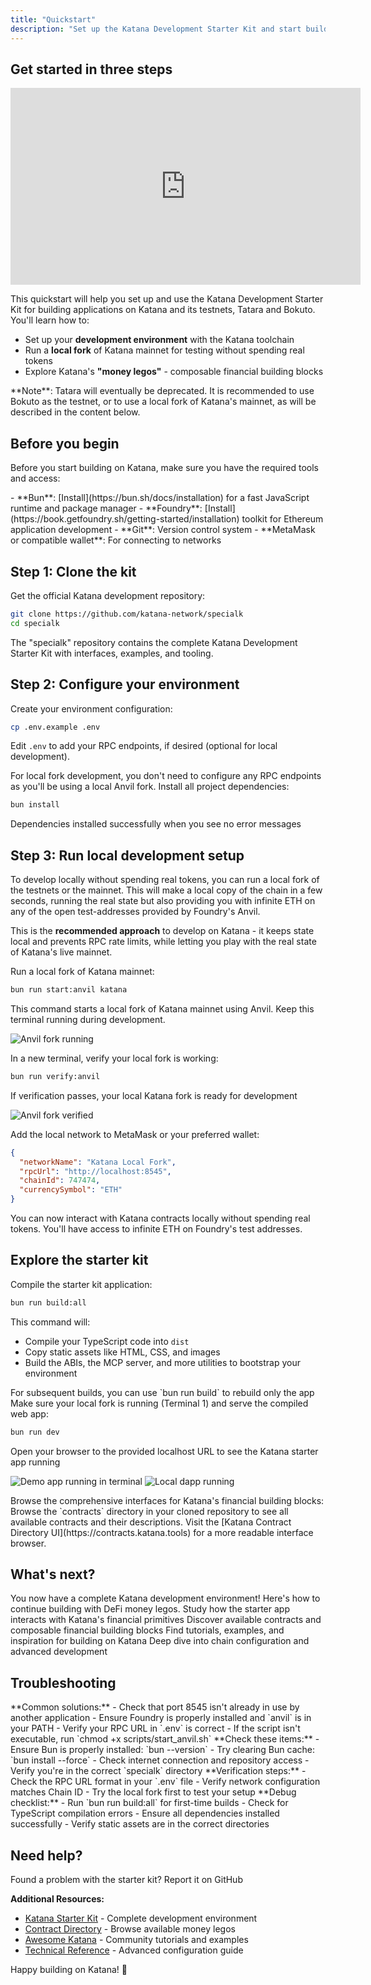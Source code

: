 ```yaml
---
title: "Quickstart"
description: "Set up the Katana Development Starter Kit and start building with DeFi money legos"
---
```


## Get started in three steps

<iframe width="560" height="315"
src="https://www.youtube.com/embed/PIkFVPK8P8k?si=9IPaH1jFaYtaAPUU"
title="YouTube video player" frameborder="0" allow="accelerometer; autoplay;
clipboard-write; encrypted-media; gyroscope; picture-in-picture; web-share"
referrerpolicy="strict-origin-when-cross-origin" allowfullscreen></iframe>

This quickstart will help you set up and use the Katana Development Starter Kit for building applications on Katana and its testnets, Tatara and Bokuto. You'll learn how to:

- Set up your **development environment** with the Katana toolchain
- Run a **local fork** of Katana mainnet for testing without spending real tokens
- Explore Katana's **"money legos"** - composable financial building blocks

<Warning>
**Note**: Tatara will eventually be deprecated. It is recommended to use Bokuto as the testnet, or to use a local fork of Katana's mainnet, as will be described in the content below.
</Warning>

## Before you begin

Before you start building on Katana, make sure you have the required tools and access:

<AccordionGroup>
<Accordion icon="check" title="Prerequisites checklist">
  - **Bun**: [Install](https://bun.sh/docs/installation) for a fast JavaScript runtime and package manager
  - **Foundry**: [Install](https://book.getfoundry.sh/getting-started/installation) toolkit for Ethereum application development
  - **Git**: Version control system
  - **MetaMask or compatible wallet**: For connecting to networks
</Accordion>
</AccordionGroup>

## Step 1: Clone the kit
<Steps>
<Step title="Clone the Katana Starter Kit">
  Get the official Katana development repository:

  ```sh
  git clone https://github.com/katana-network/specialk
  cd specialk
  ```

  <Info>
  The "specialk" repository contains the complete Katana Development Starter Kit with interfaces, examples, and tooling.
  </Info>
</Step>
</Steps>

## Step 2: Configure your environment

<Steps>
<Step title="Set up environment variables">
  Create your environment configuration:

  ```sh
  cp .env.example .env
  ```

  Edit `.env` to add your RPC endpoints, if desired (optional for local development).

  <Info>
  For local fork development, you don't need to configure any RPC endpoints as you'll be using a local Anvil fork.
  </Info>
</Step>

<Step title="Install dependencies">
  Install all project dependencies:

  ```sh
  bun install
  ```

  <Check>
  Dependencies installed successfully when you see no error messages
  </Check>
</Step>
</Steps>

## Step 3: Run local development setup

To develop locally without spending real tokens, you can run a local fork of the testnets or the mainnet. This will make a local copy of the chain in a few seconds, running the real state but also providing you with infinite ETH on any of the open test-addresses provided by Foundry's Anvil.

This is the **recommended approach** to develop on Katana - it keeps state local and prevents RPC rate limits, while letting you play with the real state of Katana's live mainnet.

<Steps>
<Step title="Start Anvil fork (Terminal 1)">
  Run a local fork of Katana mainnet:

  ```sh
  bun run start:anvil katana
  ```

  <Info>
  This command starts a local fork of Katana mainnet using Anvil. Keep this terminal running during development.
  </Info>

  ![Anvil fork running](/images/anvil_start.png)
</Step>

<Step title="Verify the fork (Terminal 2)">
  In a new terminal, verify your local fork is working:

  ```sh
  bun run verify:anvil
  ```

  <Check>
  If verification passes, your local Katana fork is ready for development
  </Check>

  ![Anvil fork verified](/images/anvil_verify.png)
</Step>

<Step title="Connect your wallet">
  Add the local network to MetaMask or your preferred wallet:

  ```json Network Configuration
  {
    "networkName": "Katana Local Fork",
    "rpcUrl": "http://localhost:8545",
    "chainId": 747474,
    "currencySymbol": "ETH"
  }
  ```

  <Tip>
  You can now interact with Katana contracts locally without spending real tokens. You'll have access to infinite ETH on Foundry's test addresses.
  </Tip>
</Step>
</Steps>

## Explore the starter kit

<Steps>
<Step title="Build the example app">
  Compile the starter kit application:

  ```sh
  bun run build:all
  ```

  This command will:
  - Compile your TypeScript code into `dist`
  - Copy static assets like HTML, CSS, and images
  - Build the ABIs, the MCP server, and more utilities to bootstrap your environment

  <Info>
  For subsequent builds, you can use `bun run build` to rebuild only the app
  </Info>
</Step>

<Step title="Serve the application">
  Make sure your local fork is running (Terminal 1) and serve the compiled web app:

  ```sh
  bun run dev
  ```

  <Check>
  Open your browser to the provided localhost URL to see the Katana starter app running
  </Check>

  ![Demo app running in terminal](/images/run_dev.png)
  ![Local dapp running](/images/app.png)
</Step>

<Step title="Explore the money legos">
  Browse the comprehensive interfaces for Katana's financial building blocks:

  <Tabs>
  <Tab title="Local Files">
    Browse the `contracts` directory in your cloned repository to see all available contracts and their descriptions.
  </Tab>
  <Tab title="Contract Directory UI">
    Visit the [Katana Contract Directory UI](https://contracts.katana.tools) for a more readable interface browser.
  </Tab>
  </Tabs>
</Step>
</Steps>

## What's next?

<Info>
You now have a complete Katana development environment! Here's how to continue building with DeFi money legos.
</Info>

<CardGroup cols={2}>
<Card title="Explore example code" icon="code" href="https://github.com/katana-network/specialk">
  Study how the starter app interacts with Katana's financial primitives
</Card>

<Card title="Browse money legos" icon="building-columns" href="https://contracts.katana.tools">
  Discover available contracts and composable financial building blocks
</Card>

<Card title="Awesome Katana" icon="star" href="https://github.com/katana-network/awesome-katana">
  Find tutorials, examples, and inspiration for building on Katana
</Card>

<Card title="Technical reference" icon="book" href="/katana/get-started/technical-reference-testnet">
  Deep dive into chain configuration and advanced development
</Card>
</CardGroup>

## Troubleshooting

<AccordionGroup>
<Accordion title="Anvil fork won't start">
  **Common solutions:**
  - Check that port 8545 isn't already in use by another application
  - Ensure Foundry is properly installed and `anvil` is in your PATH
  - Verify your RPC URL in `.env` is correct
  - If the script isn't executable, run `chmod +x scripts/start_anvil.sh`
</Accordion>

<Accordion title="Dependencies won't install">
  **Check these items:**
  - Ensure Bun is properly installed: `bun --version`
  - Try clearing Bun cache: `bun install --force`
  - Check internet connection and repository access
  - Verify you're in the correct `specialk` directory
</Accordion>

<Accordion title="Can't connect to testnet">
  **Verification steps:**
  - Check the RPC URL format in your `.env` file
  - Verify network configuration matches Chain ID
  - Try the local fork first to test your setup
</Accordion>

<Accordion title="Build process fails">
  **Debug checklist:**
  - Run `bun run build:all` for first-time builds
  - Check for TypeScript compilation errors
  - Ensure all dependencies installed successfully
  - Verify static assets are in the correct directories
</Accordion>
</AccordionGroup>

## Need help?

<Card title="Report issues" icon="bug" href="https://github.com/katana-network/specialk/issues">
  Found a problem with the starter kit? Report it on GitHub
</Card>

**Additional Resources:**
- [Katana Starter Kit](https://github.com/katana-network/specialk) - Complete development environment
- [Contract Directory](https://contracts.katana.tools) - Browse available money legos
- [Awesome Katana](https://github.com/katana-network/awesome-katana) - Community tutorials and examples
- [Technical Reference](/katana/get-started/technical-reference-testnet) - Advanced configuration guide

Happy building on Katana! 🚀

